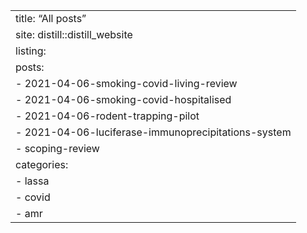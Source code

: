 ---
title: "All posts"
site: distill::distill_website
listing:
  posts:
    - 2021-04-06-smoking-covid-living-review
    - 2021-04-06-smoking-covid-hospitalised
    - 2021-04-06-rodent-trapping-pilot
    - 2021-04-06-luciferase-immunoprecipitations-system
    - scoping-review
categories:
    - lassa
    - covid
    - amr
---